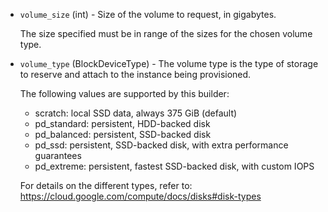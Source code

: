 <!-- Code generated from the comments of the BlockDevice struct in builder/googlecompute/block_device.go; DO NOT EDIT MANUALLY -->

- `volume_size` (int) - Size of the volume to request, in gigabytes.
  
  The size specified must be in range of the sizes for the chosen volume type.

- `volume_type` (BlockDeviceType) - The volume type is the type of storage to reserve and attach to the instance being provisioned.
  
  The following values are supported by this builder:
  * scratch: local SSD data, always 375 GiB (default)
  * pd_standard: persistent, HDD-backed disk
  * pd_balanced: persistent, SSD-backed disk
  * pd_ssd: persistent, SSD-backed disk, with extra performance guarantees
  * pd_extreme: persistent, fastest SSD-backed disk, with custom IOPS
  
  For details on the different types, refer to: https://cloud.google.com/compute/docs/disks#disk-types

<!-- End of code generated from the comments of the BlockDevice struct in builder/googlecompute/block_device.go; -->
